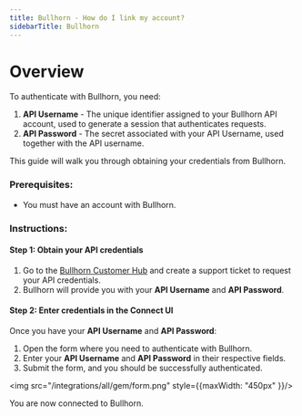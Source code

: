 ```yaml
---
title: Bullhorn - How do I link my account?
sidebarTitle: Bullhorn
---
```


# Overview

To authenticate with Bullhorn, you need:
1. **API Username** - The unique identifier assigned to your Bullhorn API account, used to generate a session that authenticates requests.
2. **API Password** - The secret associated with your API Username, used together with the API username.

This guide will walk you through obtaining your credentials from Bullhorn.

### Prerequisites:

- You must have an account with Bullhorn.

### Instructions:

#### Step 1: Obtain your API credentials
1. Go to the [Bullhorn Customer Hub](https://help.bullhorn.com/) and create a support ticket to request your API credentials.
2. Bullhorn will provide you with your **API Username** and **API Password**.

#### Step 2: Enter credentials in the Connect UI

Once you have your **API Username** and **API Password**:
1. Open the form where you need to authenticate with Bullhorn.
2. Enter your **API Username** and **API Password** in their respective fields.
3. Submit the form, and you should be successfully authenticated.

<img src="/integrations/all/gem/form.png" style={{maxWidth: "450px" }}/>

You are now connected to Bullhorn.
 
